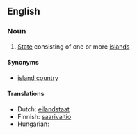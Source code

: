 ==English==
{{wikipedia}}

===Noun===
{{en-noun|sg=[[island]] [[state]]}}

# [[State]] consisting of one or more [[island]]s

====Synonyms====
* [[island country]]

====Translations====
{{trans-top|state consisting of one or more islands}}
* Dutch: [[eilandstaat]]
* Finnish: [[saarivaltio]]
* Hungarian: {{t|hu|szigetország}}
{{trans-mid}}
{{trans-bottom}}